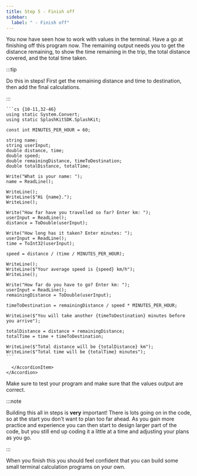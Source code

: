 ```yaml
---
title: Step 5 - Finish off
sidebar:
  label: " - Finish off"
---
```


You now have seen how to work with values in the terminal. Have a go at finishing off this program now. The remaining output needs you to get the distance remaining, to show the time remaining in the trip, the total distance covered, and the total time taken.

:::tip

Do this in steps! First get the remaining distance and time to destination, then add the final calculations.

:::

<Accordion>
      <AccordionItem header="Final code">

    ```cs {10-11,32-46}
    using static System.Convert;
    using static SplashKitSDK.SplashKit;

    const int MINUTES_PER_HOUR = 60;

    string name;
    string userInput;
    double distance, time;
    double speed;
    double remainingDistance, timeToDestination;
    double totalDistance, totalTime;

    Write("What is your name: ");
    name = ReadLine();

    WriteLine();
    WriteLine($"Hi {name}.");
    WriteLine();

    Write("How far have you travelled so far? Enter km: ");
    userInput = ReadLine();
    distance = ToDouble(userInput);

    Write("How long has it taken? Enter minutes: ");
    userInput = ReadLine();
    time = ToInt32(userInput);

    speed = distance / (time / MINUTES_PER_HOUR);

    WriteLine();
    WriteLine($"Your average speed is {speed} km/h");
    WriteLine();

    Write("How far do you have to go? Enter km: ");
    userInput = ReadLine();
    remainingDistance = ToDouble(userInput);

    timeToDestination = remainingDistance / speed * MINUTES_PER_HOUR;

    WriteLine($"You will take another {timeToDestination} minutes before you arrive");

    totalDistance = distance + remainingDistance;
    totalTime = time + timeToDestination;

    WriteLine($"Total distance will be {totalDistance} km");
    WriteLine($"Total time will be {totalTime} minutes");
    ```

      </AccordionItem>
    </Accordion>

Make sure to test your program and make sure that the values output are correct.

:::note

Building this all in steps is **very** important! There is lots going on in the code, so at the start you don't want to plan too far ahead. As you gain more practice and experience you can then start to design larger part of the code, but you still end up coding it a little at a time and adjusting your plans as you go.

:::

When you finish this you should feel confident that you can build some small terminal calculation programs on your own.
